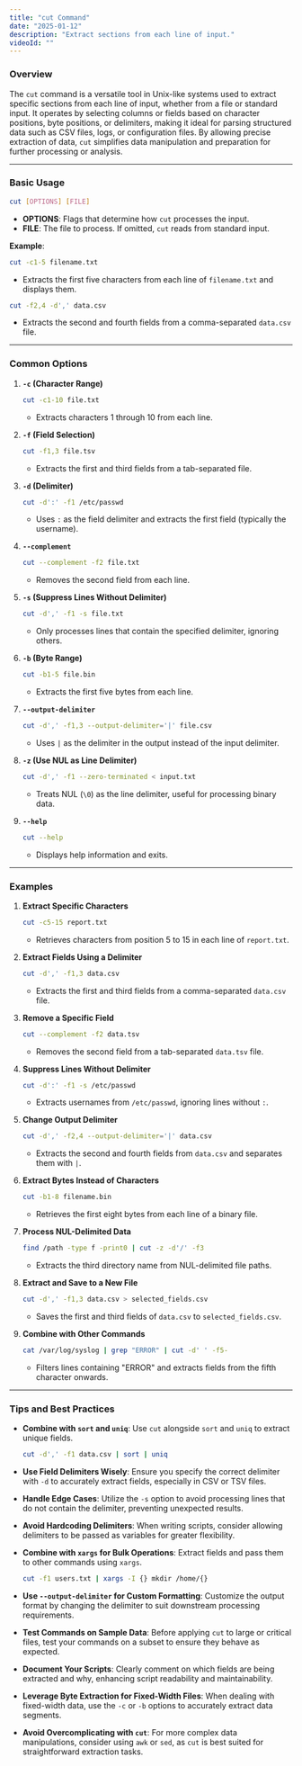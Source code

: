 ```yaml
---
title: "cut Command"
date: "2025-01-12"
description: "Extract sections from each line of input."
videoId: ""
---
```


### Overview

The `cut` command is a versatile tool in Unix-like systems used to extract specific sections from each line of input, whether from a file or standard input. It operates by selecting columns or fields based on character positions, byte positions, or delimiters, making it ideal for parsing structured data such as CSV files, logs, or configuration files. By allowing precise extraction of data, `cut` simplifies data manipulation and preparation for further processing or analysis.

---

### Basic Usage

```bash
cut [OPTIONS] [FILE]
```

- **OPTIONS**: Flags that determine how `cut` processes the input.
- **FILE**: The file to process. If omitted, `cut` reads from standard input.

**Example**:
```bash
cut -c1-5 filename.txt
```
- Extracts the first five characters from each line of `filename.txt` and displays them.

```bash
cut -f2,4 -d',' data.csv
```
- Extracts the second and fourth fields from a comma-separated `data.csv` file.

---

### Common Options

1. **`-c` (Character Range)**  
   ```bash
   cut -c1-10 file.txt
   ```
   - Extracts characters 1 through 10 from each line.

2. **`-f` (Field Selection)**  
   ```bash
   cut -f1,3 file.tsv
   ```
   - Extracts the first and third fields from a tab-separated file.

3. **`-d` (Delimiter)**  
   ```bash
   cut -d':' -f1 /etc/passwd
   ```
   - Uses `:` as the field delimiter and extracts the first field (typically the username).

4. **`--complement`**  
   ```bash
   cut --complement -f2 file.txt
   ```
   - Removes the second field from each line.

5. **`-s` (Suppress Lines Without Delimiter)**  
   ```bash
   cut -d',' -f1 -s file.txt
   ```
   - Only processes lines that contain the specified delimiter, ignoring others.

6. **`-b` (Byte Range)**  
   ```bash
   cut -b1-5 file.bin
   ```
   - Extracts the first five bytes from each line.

7. **`--output-delimiter`**  
   ```bash
   cut -d',' -f1,3 --output-delimiter='|' file.csv
   ```
   - Uses `|` as the delimiter in the output instead of the input delimiter.

8. **`-z` (Use NUL as Line Delimiter)**  
   ```bash
   cut -d',' -f1 --zero-terminated < input.txt
   ```
   - Treats NUL (`\0`) as the line delimiter, useful for processing binary data.

9. **`--help`**  
   ```bash
   cut --help
   ```
   - Displays help information and exits.

---

### Examples

1. **Extract Specific Characters**  
   ```bash
   cut -c5-15 report.txt
   ```
   - Retrieves characters from position 5 to 15 in each line of `report.txt`.

2. **Extract Fields Using a Delimiter**  
   ```bash
   cut -d',' -f1,3 data.csv
   ```
   - Extracts the first and third fields from a comma-separated `data.csv` file.

3. **Remove a Specific Field**  
   ```bash
   cut --complement -f2 data.tsv
   ```
   - Removes the second field from a tab-separated `data.tsv` file.

4. **Suppress Lines Without Delimiter**  
   ```bash
   cut -d':' -f1 -s /etc/passwd
   ```
   - Extracts usernames from `/etc/passwd`, ignoring lines without `:`.

5. **Change Output Delimiter**  
   ```bash
   cut -d',' -f2,4 --output-delimiter='|' data.csv
   ```
   - Extracts the second and fourth fields from `data.csv` and separates them with `|`.

6. **Extract Bytes Instead of Characters**  
   ```bash
   cut -b1-8 filename.bin
   ```
   - Retrieves the first eight bytes from each line of a binary file.

7. **Process NUL-Delimited Data**  
   ```bash
   find /path -type f -print0 | cut -z -d'/' -f3
   ```
   - Extracts the third directory name from NUL-delimited file paths.

8. **Extract and Save to a New File**  
   ```bash
   cut -d',' -f1,3 data.csv > selected_fields.csv
   ```
   - Saves the first and third fields of `data.csv` to `selected_fields.csv`.

9. **Combine with Other Commands**  
   ```bash
   cat /var/log/syslog | grep "ERROR" | cut -d' ' -f5-
   ```
   - Filters lines containing "ERROR" and extracts fields from the fifth character onwards.

---

### Tips and Best Practices

- **Combine with `sort` and `uniq`**: Use `cut` alongside `sort` and `uniq` to extract unique fields.
  ```bash
  cut -d',' -f1 data.csv | sort | uniq
  ```
  
- **Use Field Delimiters Wisely**: Ensure you specify the correct delimiter with `-d` to accurately extract fields, especially in CSV or TSV files.

- **Handle Edge Cases**: Utilize the `-s` option to avoid processing lines that do not contain the delimiter, preventing unexpected results.

- **Avoid Hardcoding Delimiters**: When writing scripts, consider allowing delimiters to be passed as variables for greater flexibility.

- **Combine with `xargs` for Bulk Operations**: Extract fields and pass them to other commands using `xargs`.
  ```bash
  cut -f1 users.txt | xargs -I {} mkdir /home/{}
  ```

- **Use `--output-delimiter` for Custom Formatting**: Customize the output format by changing the delimiter to suit downstream processing requirements.

- **Test Commands on Sample Data**: Before applying `cut` to large or critical files, test your commands on a subset to ensure they behave as expected.

- **Document Your Scripts**: Clearly comment on which fields are being extracted and why, enhancing script readability and maintainability.

- **Leverage Byte Extraction for Fixed-Width Files**: When dealing with fixed-width data, use the `-c` or `-b` options to accurately extract data segments.

- **Avoid Overcomplicating with `cut`**: For more complex data manipulations, consider using `awk` or `sed`, as `cut` is best suited for straightforward extraction tasks.